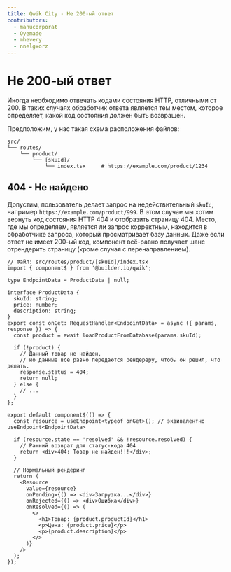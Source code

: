 ```yaml
---
title: Qwik City - Не 200-ый ответ
contributors:
  - manucorporat
  - Oyemade
  - mhevery
  - nnelgxorz
---
```


# Не 200-ый ответ

Иногда необходимо отвечать кодами состояния HTTP, отличными от 200. В таких случаях обработчик ответа является тем местом, которое определяет, какой код состояния должен быть возвращен.

Предположим, у нас такая схема расположения файлов:

```
src/
└── routes/
    └── product/
        └── [skuId]/
            └── index.tsx     # https://example.com/product/1234
```

## 404 - Не найдено

Допустим, пользователь делает запрос на недействительный `skuId`, например `https://example.com/product/999`. В этом случае мы хотим вернуть код состояния HTTP 404 и отобразить страницу 404. Место, где мы определяем, является ли запрос корректным, находится в обработчике запроса, который просматривает базу данных. Даже если ответ не имеет 200-ый код, компонент всё-равно получает шанс отрендерить страницу (кроме случая с перенаправлением).

```tsx
// Файл: src/routes/product/[skuId]/index.tsx
import { component$ } from '@builder.io/qwik';

type EndpointData = ProductData | null;

interface ProductData {
  skuId: string;
  price: number;
  description: string;
}
export const onGet: RequestHandler<EndpointData> = async ({ params, response }) => {
  const product = await loadProductFromDatabase(params.skuId);

  if (!product) {
    // Данный товар не найден,
    // но данные все равно передаются рендереру, чтобы он решил, что делать.
    response.status = 404;
    return null;
  } else {
    // ...
  }
};

export default component$(() => {
  const resource = useEndpoint<typeof onGet>(); // эквивалентно useEndpoint<EndpointData>

  if (resource.state == 'resolved' && !resource.resolved) {
    // Ранний возврат для статус-кода 404
    return <div>404: Товар не найден!!!</div>;
  }

  // Нормальный рендеринг
  return (
    <Resource
      value={resource}
      onPending={() => <div>Загрузка...</div>}
      onRejected={() => <div>Ошибка</div>}
      onResolved={() => (
        <>
          <h1>Товар: {product.productId}</h1>
          <p>Цена: {product.price}</p>
          <p>{product.description}</p>
        </>
      )}
    />
  );
});
```

